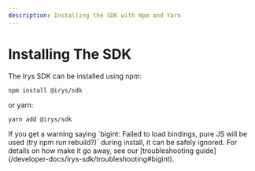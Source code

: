 ```yaml
---
description: Installing the SDK with Npm and Yarn
---
```



# Installing The SDK

The Irys SDK can be installed using npm:

```console
npm install @irys/sdk
```

or yarn:

```console
yarn add @irys/sdk
```

<Callout type="info" emoji="ℹ️">
	If you get a warning saying `bigint: Failed to load bindings, pure JS will be used (try npm run rebuild?)` during
	install, it can be safely ignored. For details on how make it go away, see our [troubleshooting
	guide](/developer-docs/irys-sdk/troubleshooting#bigint).
</Callout>
